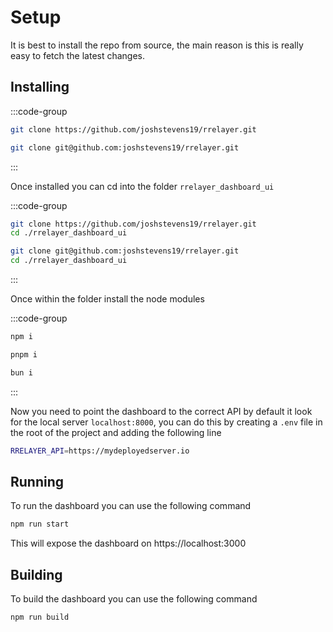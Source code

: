 # Setup

It is best to install the repo from source, the main reason is this is really easy to fetch the latest changes.

## Installing

:::code-group

```bash [http]
git clone https://github.com/joshstevens19/rrelayer.git
```

```bash [ssh]
git clone git@github.com:joshstevens19/rrelayer.git
```

:::

Once installed you can cd into the folder `rrelayer_dashboard_ui`

:::code-group

```bash [http]
git clone https://github.com/joshstevens19/rrelayer.git
cd ./rrelayer_dashboard_ui
```

```bash [ssh]
git clone git@github.com:joshstevens19/rrelayer.git
cd ./rrelayer_dashboard_ui
```

:::

Once within the folder install the node modules

:::code-group

```bash [npm]
npm i
```

```bash [pnpm]
pnpm i
```

```bash [bun]
bun i
```

:::

Now you need to point the dashboard to the correct API by default it look for the local server `localhost:8000`, you can do this by creating a `.env` file in the root of the project and adding the following line

```bash
RRELAYER_API=https://mydeployedserver.io
```

## Running

To run the dashboard you can use the following command

```bash
npm run start
```

This will expose the dashboard on https://localhost:3000

## Building

To build the dashboard you can use the following command

```bash
npm run build
```
